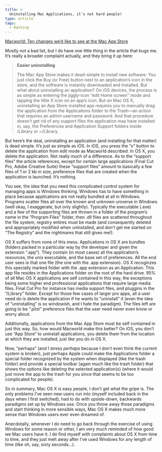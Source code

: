 ```yaml
---
title: >
  Uninstalling Mac Applications, it's not hard people!
type: article
tags:
  - Ranting
---
```


[Macworld: Ten changes we’d like to see at the Mac App Store](http://www.macworld.com/article/157180/2011/01/mac_app_store_10_missing_features.html)

Mostly not a bad list, but I do have one little thing in the article that bugs me. It’s really a broader complaint actually, and they bring it up here:

> **Easier uninstalling**
> 
> The Mac App Store makes it dead-simple to install new software: You just click the Buy (or Free) button next to an application’s icon in the store, and the software is instantly downloaded and installed. But what about uninstalling an application? On iOS devices, the process is as simple as entering the jiggly-icon “edit Home screen” mode and tapping the little X icon on an app’s icon. But on Mac OS X, uninstalling an App Store-installed app requires you to manually drag the application from the Applications folder to the Trash—an action that requires an admin username and password. And that procedure doesn’t get rid of any support files the application may have installed in, say, the Preferences and Application Support folders inside /Library or ~/Library.

But here’s the deal, uninstalling an application (and installing for that matter) is dead simple. It’s just as simple as iOS. In iOS, you press the “x” button to delete the application from edit mode as Macworld described. In OS X, you delete the application. Not really much of a difference. As to the “support files” the article references, except for certain large applications (Final Cut Pro, Adobe Creative Suite) these “support files” amount to basically a few files of 1 or 2 kb in size, preference files that are created when the application is launched. It’s nothing.

You see, the idea that you need this complicated control system for managing apps is Windows thinking. Windows has to have something in place because applications are not really bundled at all in Windows. Programs scatter files all over the known and unknown universe in Windows (well okay, I exaggerate, but only slightly). Typically the executable (.exe) and a few of the supporting files are thrown in a folder of the program’s name in the “Program Files” folder, then .dll files are scattered throughout the file system, registry entires must be made (and consequently deleted and appropriately modified when uninstalled, and don’t get me started on “The Registry” and the nightmares that still gives me!).

OS X suffers from none of this mess. Applications in OS X are bundles (folders packed in a particular way by the developer and given the extension “.app”). They contain (in most cases) all the application’s resources, the unix executable, and the base set of preferences. All the end user sees is that one file (the one with the .app extension). OS X recoginzes this specially marked folder with the .app extension as an Application. This app file resides in the Applications folder on the root of the hard drive. 95% of all Mac OS X applications are self contained in this way, the exceptions being some higher end professional applications that require large media files. Final Cut Pro for instance has media support files, and pluggins in the “/Library” folder. Except for those few cases of larger pro apps, all a user need do is delete the application if he wants to “uninstall” it (even the idea of “uninstalling” is so windowish, and I hate the paradigm). The files left are going to be “.plist” preference files that the user need never even know or worry about.

Additionally, applications from the Mac App Store must be self contained in just this way. So, how would Macworld make this better? On iOS, you don’t use “App Store” to uninstall applications, you delete them from the location at which they are installed, just like you do in OS X.

Now, “perhaps” (and I stress _perhaps_ because I don’t even think the current system is broken), just perhaps Apple could make the Applications folder a special folder recognized by the system when displayed (like the trash folder) and provide a special toolbar (again much like the trash folder) that shows the options like deleting the selected application(s) (where it would just move the app to the trash for you since that seems to be too complicated for people).

So in summary, Mac OS X is easy people, I don’t get what the gripe is. The only problems I’ve seen new users run into (myself included back in the days when I first switched), had to do with upside-down, backwards paradigms set up by Windows use. Once you throw away those paradigms and start thinking in more sensible ways, Mac OS X makes much more sense than Windows users ever even dreamed of.

Anecdotally, whenever I do need to go back through the exercise of using Windows for some reason or other, I am very much reminded of how good we Mac users have it. I do find myself with complaints about OS X from time to time, and they just melt away after I’ve used Windows for any length of time (like oh, say, sixty seconds…).
